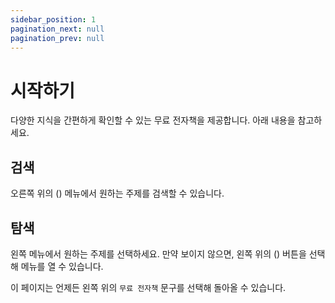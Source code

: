 ```yaml
---
sidebar_position: 1
pagination_next: null
pagination_prev: null
---
```


# 시작하기

다양한 지식을 간편하게 확인할 수 있는 무료 전자책을 제공합니다. 아래 내용을 참고하세요.

## 검색

오른쪽 위의 (<i class="fa-solid fa-magnifying-glass"></i>) 메뉴에서 원하는 주제를 검색할 수 있습니다.

## 탐색

왼쪽 메뉴에서 원하는 주제를 선택하세요. 만약 보이지 않으면, 왼쪽 위의 (<i className="fa-solid fa-bars"></i>) 버튼을 선택해 메뉴를 열 수 있습니다.

이 페이지는 언제든 왼쪽 위의 `무료 전자책` 문구를 선택해 돌아올 수 있습니다.
